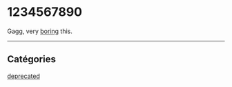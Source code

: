 # 1234567890

Gagg, very [boring](/custom/boring) this.

<hr />

## Catégories

[deprecated](/custom/deprecated)
